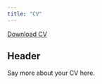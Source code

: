 ```yaml
---
title: "CV"
---
```


<a href="Resume.pdf#" class="download" title="Download CV as PDF">Download CV</a>			

## Header

Say more about your CV here.